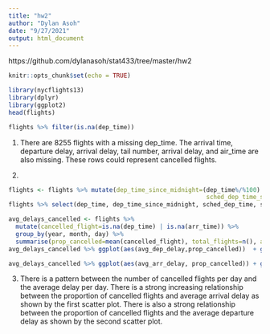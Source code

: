 ```yaml
---
title: "hw2"
author: "Dylan Asoh"
date: "9/27/2021"
output: html_document
---
```

https://github.com/dylanasoh/stat433/tree/master/hw2

```r
knitr::opts_chunk$set(echo = TRUE)
```

```r
library(nycflights13)
library(dplyr)
library(ggplot2)
head(flights)
```
```r
flights %>% filter(is.na(dep_time))
```

1. There are 8255 flights with a missing dep_time. The arrival time, departure delay, arrival delay, tail number, arrival delay, and air_time are also missing. These rows could represent cancelled flights.

2.

```r
flights <- flights %>% mutate(dep_time_since_midnight=(dep_time%/%100) * 60 + (dep_time%% 100),
                                                       sched_dep_time_since_midnight=(sched_dep_time%/%100) * 60 + (sched_dep_time%% 100))
flights %>% select(dep_time, dep_time_since_midnight, sched_dep_time, sched_dep_time_since_midnight)
```

```r
avg_delays_cancelled <- flights %>% 
  mutate(cancelled_flight=is.na(dep_time) | is.na(arr_time)) %>% 
  group_by(year, month, day) %>% 
  summarise(prop_cancelled=mean(cancelled_flight), total_flights=n(), avg_dep_delay=mean(dep_delay, na.rm=TRUE), avg_arr_delay=mean(arr_delay, na.rm=TRUE)) 
avg_delays_cancelled %>% ggplot(aes(avg_dep_delay,prop_cancelled))  + geom_point()
```

```r
avg_delays_cancelled %>% ggplot(aes(avg_arr_delay, prop_cancelled)) + geom_point()
```

3. There is a pattern between the number of cancelled flights per day and the average delay per day. There is a strong increasing relationship between the proportion of cancelled flights and average arrival delay as shown by the first scatter plot. There is also a strong relationship between the proportion of cancelled flights and the average departure delay as shown by the second scatter plot.